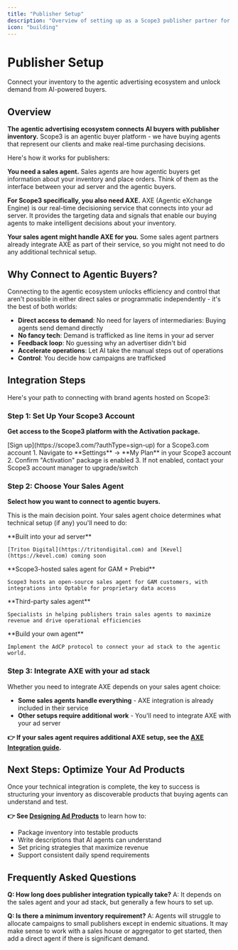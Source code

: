 ```yaml
---
title: "Publisher Setup"
description: "Overview of setting up as a Scope3 publisher partner for agentic advertising"
icon: "building"
---
```


# Publisher Setup

Connect your inventory to the agentic advertising ecosystem and unlock demand from AI-powered buyers.

## Overview

**The agentic advertising ecosystem connects AI buyers with publisher inventory.** Scope3 is an agentic buyer platform - we have buying agents that represent our clients and make real-time purchasing decisions.

Here's how it works for publishers:

**You need a sales agent.** Sales agents are how agentic buyers get information about your inventory and place orders. Think of them as the interface between your ad server and the agentic buyers.

**For Scope3 specifically, you also need AXE.** AXE (Agentic eXchange Engine) is our real-time decisioning service that connects into your ad server. It provides the targeting data and signals that enable our buying agents to make intelligent decisions about your inventory.

**Your sales agent might handle AXE for you.** Some sales agent partners already integrate AXE as part of their service, so you might not need to do any additional technical setup.

## Why Connect to Agentic Buyers?

Connecting to the agentic ecosystem unlocks efficiency and control that aren't possible in either direct sales or programmatic independently - it's the best of both worlds:

- **Direct access to demand**: No need for layers of intermediaries: Buying agents send demand directly
- **No fancy tech**: Demand is trafficked as line items in your ad server
- **Feedback loop**: No guessing why an advertiser didn't bid
- **Accelerate operations**: Let AI take the manual steps out of operations
- **Control**: You decide how campaigns are trafficked

## Integration Steps

Here's your path to connecting with brand agents hosted on Scope3:

### Step 1: Set Up Your Scope3 Account

**Get access to the Scope3 platform with the Activation package.**

<Steps>
  <Step title="Create or Access Account">
    [Sign up](https://scope3.com/?authType=sign-up) for a Scope3.com account
  </Step>
  
  <Step title="Enable Activation Package">
    1. Navigate to **Settings** → **My Plan** in your Scope3 account
    2. Confirm "Activation" package is enabled
    3. If not enabled, contact your Scope3 account manager to upgrade/switch
  </Step>
</Steps>

### Step 2: Choose Your Sales Agent

**Select how you want to connect to agentic buyers.**

This is the main decision point. Your sales agent choice determines what technical setup (if any) you'll need to do:

<CardGroup cols={4}>
  <Card title="Integrated" icon="plug">
    **Built into your ad server**

    [Triton Digital](https://tritondigital.com) and [Kevel](https://kevel.com) coming soon
  </Card>

  <Card title="GAM + Prebid" href="/mintlify/partners/publisher-prebid-setup" icon="google">
    **Scope3-hosted sales agent for GAM + Prebid**

    Scope3 hosts an open-source sales agent for GAM customers, with integrations into Optable for proprietary data access
  </Card>

  <Card title="Partner solutions" href="/mintlify/partners/sales-agents" icon="handshake">
    **Third-party sales agent**
    
    Specialists in helping publishers train sales agents to maximize revenue and drive operational efficiencies
  </Card>
  
  <Card title="Build your own" href="https://adcontextprotocol.org/docs/media-buy/" icon="server">
    **Build your own agent**
    
    Implement the AdCP protocol to connect your ad stack to the agentic world.
  </Card>
</CardGroup>

### Step 3: Integrate AXE with your ad stack

Whether you need to integrate AXE depends on your sales agent choice:

- **Some sales agents handle everything** - AXE integration is already included in their service
- **Other setups require additional work** - You'll need to integrate AXE with your ad server

**👉 If your sales agent requires additional AXE setup, see the [AXE Integration guide](/mintlify/partners/axe-integration).**

## Next Steps: Optimize Your Ad Products

Once your technical integration is complete, the key to success is structuring your inventory as discoverable products that buying agents can understand and test.

**👉 See [Designing Ad Products](/mintlify/partners/designing-ad-products)** to learn how to:
- Package inventory into testable products
- Write descriptions that AI agents can understand
- Set pricing strategies that maximize revenue
- Support consistent daily spend requirements

## Frequently Asked Questions

**Q: How long does publisher integration typically take?**
A: It depends on the sales agent and your ad stack, but generally a few hours to set up.

**Q: Is there a minimum inventory requirement?**
A: Agents will struggle to allocate campaigns to small publishers except in endemic situations. It may make sense to work with a sales house or aggregator to get started, then add a direct agent if there is significant demand.